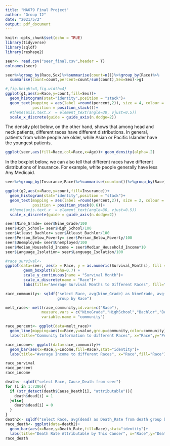---
title: "MA679 Final Project"
author: "Group 12"
date: "2021/5/2"
output: pdf_document
---

```{r setup, include=FALSE}
knitr::opts_chunk$set(echo = TRUE)
library(tidyverse)
library(sqldf)
library(reshape2)
```

```{r}
seer<- read.csv("seer_final.csv",header = T)
colnames(seer)
```
```{r,echo=FALSE,message=FALSE}
seer%>%group_by(Race,Sex)%>%summarise(count=n())%>%group_by(Race)%>%
  summarise(count=count,percent=count/sum(count),Sex=Sex)->g1
```

```{r}
#,fig.height=3,fig.width=4}
ggplot(g1,aes(x=Race,y=count,fill=Sex))+
  geom_histogram(stat="identity",position = "stack")+
  geom_text(mapping = aes(label =round(percent,2)), size = 4, colour = 'black',
            position = position_stack())+
  #theme(axis.text.x  = element_text(angle=30, vjust=0.5))
  scale_x_discrete(guide = guide_axis(n.dodge=2)) 
```
The density plot below, on the other hand, shows that among head and neck patients, different races have different distributions. In general, patients from white people are older, while Asian or Pacific Islander have the youngest patients.
```{r}

ggplot(seer,aes(fill=Race,col=Race,x=Age))+ geom_density(alpha=.2)
```
In the boxplot below, we can also tell that different races have different distributions of Insurance. For example, white people generally have less Any Medicaid.
```{r,echo=FALSE,message=FALSE}
seer%>%group_by(Insurance,Race)%>%summarise(count=n())%>%group_by(Race)%>%summarise(count=count,percent=count/sum(count),Insurance=Insurance)->g2
```

```{r}
ggplot(g2,aes(x=Race,y=count,fill=Insurance))+
  geom_histogram(stat="identity",position = "stack")+
  geom_text(mapping = aes(label =round(percent,2)), size = 2, colour = 'black',
            position = position_stack(0.6))+
  #theme(axis.text.x  = element_text(angle=30, vjust=0.5))
  scale_x_discrete(guide = guide_axis(n.dodge=2)) 
```


```{r}
seer$Nine_Grade= seer$Nine_Grade/100
seer$High_School= seer$High_School/100
seer$Atleast_Bachlor= seer$Atleast_Bachlor/100
seer$Person_Below_Poverty= seer$Person_Below_Poverty/100
seer$Unemployed= seer$Unemployed/100
seer$Median_Household_Income = seer$Median_Household_Income*10
seer$Language_Isolation= seer$Language_Isolation/100
```

```{r}
#race_survival<- 
ggplot(data=seer, aes(x = Race, y = as.numeric(Survival_Months), fill =Race)) +
        geom_boxplot(alpha=0.7) +
        scale_y_continuous(name = "Survival Month")+
        scale_x_discrete(name = "Race")+
        labs(title="Average Survival Months to Different Races", fill="Race")
```

```{r}
race_community<- sqldf("select Race, avg(Nine_Grade) as NineGrade, avg(High_School) as HighSchool, avg(Atleast_Bachlor) as Bachlor, avg(Person_Below_Poverty) as BelowPoverty, avg(Unemployed) as Unemployed, avg(Median_Household_Income) as Income, avg(Language_Isolation) as LanguageIsolation from seer
                       group by Race")

melt_race<- melt(race_community,id.vars=c("Race"),
                measure.vars = c("NineGrade","HighSchool","Bachlor","BelowPoverty","Unemployed","LanguageIsolation"),
                variable.name = "community")
```

```{r}
race_percent<- ggplot(data=melt_race)+
  geom_line(mapping=aes(x=Race,y=value,group=community,color=community))+
  labs(title="Community Information to different Races", x="Race",y="Percentage" )

race_income<- ggplot(data=race_community)+
  geom_bar(aes(x=Race,y=Income,fill=Race),stat="identity")+
  labs(title="Average Income to different Races", x="Race",fill="Race")

race_survival
race_percent
race_income
```


```{r}
death<- sqldf("select Race, Cause_Death from seer")
for (i in 1:7286){
  if (str_detect(death$Cause_Death[i], "attributable")){
    death$dead[i] = 1
  }else{
    death$dead[i] = 0
  }
}
death2<- sqldf("select Race, avg(dead) as Death_Rate from death group by Race")
race_death<- ggplot(data=death2)+
  geom_bar(aes(x=Race,y=Death_Rate,fill=Race),stat="identity")+
  labs(title="Death Rate Attributable by This Cancer", x="Race",y="Death_Rate",fill="Race")
race_death
```
